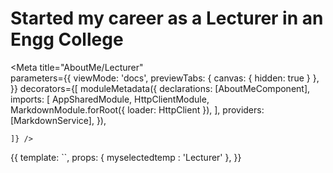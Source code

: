 
# Started my career as a Lecturer in an Engg College

<Meta title="AboutMe/Lecturer"   
  parameters={{
      viewMode: 'docs',
      previewTabs: { 
        canvas: { hidden: true } 
      },
  }}
  decorators={[
moduleMetadata({
  declarations: [AboutMeComponent],
      imports: [
        AppSharedModule,
        HttpClientModule,
        MarkdownModule.forRoot({ loader: HttpClient }),
      ],
      providers: [MarkdownService],
    }),
    
    ]} />


<Story name="Lecturer">
  {{
    template: `<app-about-me [myselectedtemp]= "myselectedtemp"></app-about-me>`,
    props: {
    myselectedtemp : 'Lecturer'
    },
  }}
</Story>
